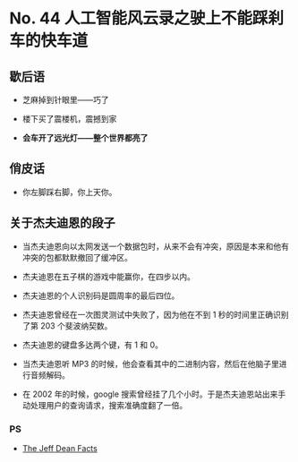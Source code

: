 # No. 44 人工智能风云录之驶上不能踩刹车的快车道

## 歇后语

- 芝麻掉到针眼里——巧了

- 楼下买了震楼机，震撼到家

- **会车开了远光灯——整个世界都亮了**

## 俏皮话

- 你左脚踩右脚，你上天你。

## 关于杰夫迪恩的段子

- 当杰夫迪恩向以太网发送一个数据包时，从来不会有冲突，原因是本来和他有冲突的包都默默撤回了缓冲区。

- 杰夫迪恩在五子棋的游戏中能赢你，在四步以内。

- 杰夫迪恩的个人识别码是圆周率的最后四位。

- 杰夫迪恩曾经在一次图灵测试中失败了，因为他在不到 1 秒的时间里正确识别了第 203 个斐波纳契数。

- 杰夫迪恩的键盘多达两个键，有 1 和 0。

- 当杰夫迪恩听 MP3 的时候，他会查看其中的二进制内容，然后在他脑子里进行音频解码。

- 在 2002 年的时候，google 搜索曾经挂了几个小时。于是杰夫迪恩站出来手动处理用户的查询请求，搜索准确度翻了一倍。

### PS

- [The Jeff Dean Facts](https://github.com/LRitzdorf/TheJeffDeanFacts)
